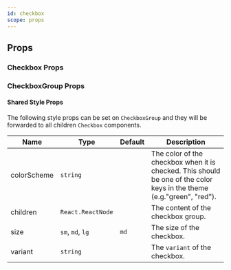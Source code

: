 ```yaml
---
id: checkbox
scope: props
---
```


## Props

### Checkbox Props

<PropsTable of='Checkbox' />

### CheckboxGroup Props

<PropsTable of='CheckboxGroup' />

#### Shared Style Props

The following style props can be set on `CheckboxGroup` and they will be
forwarded to all children `Checkbox` components.

| Name        | Type              | Default | Description                                                                                                           |
| ----------- | ----------------- | ------- | --------------------------------------------------------------------------------------------------------------------- |
| colorScheme | `string`          |         | The color of the checkbox when it is checked. This should be one of the color keys in the theme (e.g."green", "red"). |
| children    | `React.ReactNode` |         | The content of the checkbox group.                                                                                    |
| size        | `sm`, `md`, `lg`  | `md`    | The size of the checkbox.                                                                                             |
| variant     | `string`          |         | The `variant` of the checkbox.                                                                                        |
